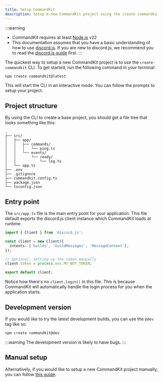 ```yaml
---
title: Setup CommandKit
description: Setup a new CommandKit project using the create-commandkit CLI
---
```


:::warning

- CommandKit requires at least [Node.js](https://nodejs.org/) v22
- This documentation assumes that you have a basic understanding of how to use [discord.js](https://discord.js.org/). If you are new to discord.js, we recommend you to read the [discord.js guide](https://discordjs.guide/) first.
  :::

The quickest way to setup a new CommandKit project is to use the `create-commandkit` CLI. To get started, run the following command in your terminal:

```sh npm2yarn
npm create commandkit@latest
```

This will start the CLI in an interactive mode. You can follow the prompts to setup your project.

## Project structure

By using the CLI to create a base project, you should get a file tree that looks something like this:

```
.
├── src/
│   ├── app/
│   │   ├── commands/
│   │   │   └── ping.ts
│   │   └── events/
│   │       └── ready/
│   │           └── log.ts
│   └── app.ts
├── .env
├── .gitignore
├── commandkit.config.ts
├── package.json
└── tsconfig.json
```

## Entry point

The `src/app.ts` file is the main entry point for your application. This file default exports the discord.js client instance which CommandKit loads at runtime.

```ts title="src/app.ts"
import { Client } from 'discord.js';

const client = new Client({
  intents: ['Guilds', 'GuildMessages', 'MessageContent'],
});

// Optional: Setting up the token manually
client.token = process.env.MY_BOT_TOKEN;

export default client;
```

Notice how there's no `client.login()` in this file. This is because CommandKit will automatically handle the login process for you when the application starts.

## Development version

If you would like to try the latest development builds, you can use the `@dev` tag like so:

```sh npm2yarn
npm create commandkit@dev
```

:::warning
The development version is likely to have bugs.
:::

## Manual setup

Alternatively, if you would like to setup a new CommandKit project manually, you can follow [this guide](../08-advanced/01-setup-commandkit-manually.mdx).
